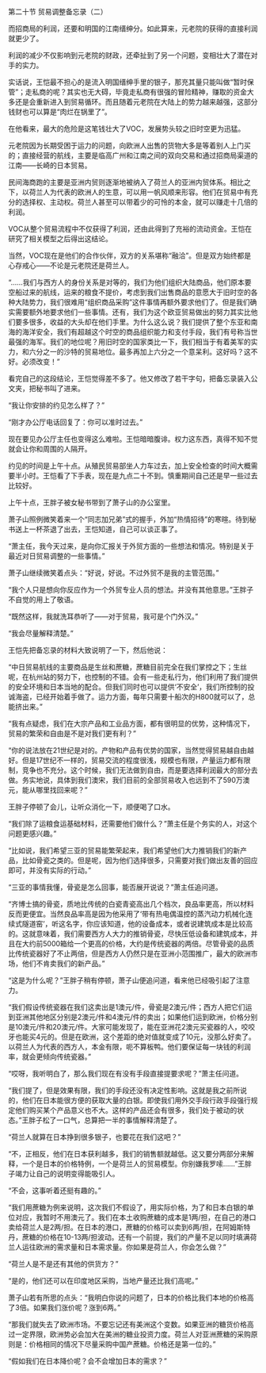 

第二十节 贸易调整备忘录（二）

而招商局的利润，还要和明国的江南缙绅分。如此算来，元老院的获得的直接利润就更少了。

利润的减少不仅影响到元老院的财政，还牵扯到了另一个问题，变相壮大了潜在对手的实力。

实话说，王恺最不担心的是流入明国缙绅手里的银子，那充其量只能叫做“暂时保管”；走私商的呢？其实也无大碍，毕竟走私商有很强的冒险精神，赚取的资金大多还是会重新进入到贸易循环。而且随着元老院在大陆上的势力越来越强，这部分钱财也可以算是“肉烂在锅里了”。

在他看来，最大的危险是这笔钱壮大了VOC，发展势头较之旧时空更为迅猛。

元老院因为长期受困于运力的问题，向欧洲人出售的货物大多是等着别人上门买的；直接经营的航线，主要是临高广州和江南之间的双向交易和通过招商局渠道的江南――长崎的日本贸易。

民间海商跑的主要是亚洲内贸则逐渐地被纳入了荷兰人的亚洲内贸体系。相比之下，以荷兰人为代表的欧洲人的生意，可以用一帆风顺来形容。他们在贸易中有充分的选择权、主动权。荷兰人甚至可以带着少的可怜的本金，就可以赚走十几倍的利润。

VOC从整个贸易流程中不仅获得了利润，还由此得到了充裕的流动资金。王恺在研究了相关模型之后得出这结论。

当然，VOC现在是他们的合作伙伴，双方的关系堪称“融洽”。但是双方始终都是心存戒心――不论是元老院还是荷兰人。

“……我们与西方人的身份关系是对等的，我们为他们组织大陆商品，他们原本要空船过来的航线，运来的粮食不提价，考虑到我们出售商品的意愿大于旧时空的各种大陆势力，我们很难用“组织商品采购”这件事情再额外要求他们了。但是我们确实需要额外地要求他们一些事情。还有，我们为这个欧亚贸易做出的努力其实比他们要多很多，收益的大头却在他们手里。为什么这么说？我们提供了整个东亚和南海的海洋安全，我们有超越这个时空的商品组织能力和支付手段，我们有号称当世最强的海军。我们的地位呢？用旧时空的国家类比一下，我们相当于有着美军的实力，和六分之一的沙特的贸易地位。最多再加上六分之一个意呆利。这好吗？这不好。必须改变！”

看完自己的这段结论，王恺觉得差不多了。他又修改了若干字句，把备忘录装入公文夹，把秘书叫了进来。

“我让你安排的约见怎么样了？”

“刚才办公厅电话回复了：你可以准时过去。”

现在要见办公厅主任也变得这么难啦。王恺暗暗腹诽。权力这东西，真得不知不觉就会让你和周围的人隔开。

约见的时间是上午十点。从殖民贸易部坐人力车过去，加上安全检查的时间大概需要半小时。王恺看了下手表，现在是九点二十不到。慎重期间自己还是早一些过去比较好。

上午十点，王胖子被女秘书带到了萧子山的办公室里。

萧子山照例微笑着来一个“同志加兄弟”式的握手，外加“热情招待”的寒暄。待到秘书送上一杯茶退了出去，王恺知道，自己可以谈正事了。

“萧主任，我今天过来，是向你汇报关于外贸方面的一些想法和情况。特别是关于最近对日贸易调整的一些事情。”

萧子山继续微笑着点头：“好说，好说。不过外贸不是我的主管范围。”

“我个人只是想向你反应作为一个外贸专业人员的想法。并没有其他意思。”王胖子不自觉的用上了敬语。

“既然这样，我就洗耳恭听了――对于贸易，我可是个门外汉。”

“我会尽量解释清楚。”

王恺先把备忘录的材料大致说明了一下，然后他说：

“中日贸易航线的主要商品是生丝和蔗糖，蔗糖目前完全在我们掌控之下；生丝呢，在杭州站的努力下，也控制的不错。会有一些走私行为，他们利用了我们提供的安全环境和日本当地的配合。但我们同时也可以提供‘不安全’，我们所控制的投诚海盗，已经开始着手做了。运力方面，每年只需要十船次的H800就可以了，总能挤出来。”

“我有点疑虑，我们在大宗产品和工业品方面，都有很明显的优势，这种情况下，贸易的繁荣和自由是不是对我们更有利？”

“你的说法放在21世纪是对的。产物和产品有优势的国家，当然觉得贸易越自由越好。但是17世纪不一样的，贸易交流的程度很浅，规模也有限，产量运力都有限制，竞争也不充分。这个时候，我们无法做到自由，而是要选择利润最大的部分去做。务实地说，具体到我们澳宋，我们目前的全部贸易收入也远到不了590万澳元，能从哪里找回来呢？”

王胖子停顿了会儿，让听众消化一下，顺便喝了口水。

“我们除了运粮食运基础材料，还需要他们做什么？”萧主任是个务实的人，对这个问题更感兴趣。”

“比如说，我们希望三亚的贸易能繁荣起来，我们希望他们大力推销我们的新产品，比如骨瓷之类的。但是呢，因为他们选择很多，只需要对我们做出友善的回应即可，并没有实际的行动。”

“三亚的事情我懂，骨瓷是怎么回事，能否展开说说？”萧主任追问道。

“齐博士搞的骨瓷，质地比传统的白瓷青瓷高出几个档次，良品率更高，所以材料反而更便宜。当然良品率高是因为他采用了‘带有热电偶温控的蒸汽动力机械化连续式隧道窑’，听这名字，你应该知道，他的设备成本，或者说建筑成本是比较高的。这就意味着，我们需要西方人大力的推销骨瓷，尽快压低设备和建筑成本，并且在大约前5000箱给一个更高的价格，大约是传统瓷器的两倍。尽管骨瓷的品质比传统瓷器好了不止两倍，但是西方人仍然只是在亚洲小范围推广，最大的欧洲市场，他们不肯卖我们的新产品。”

“这是为什么呢？”王胖子稍有停顿，萧子山便追问道，看来他已经吸引起了注意力。

“我们假设传统瓷器在我们这卖出是1澳元/件，骨瓷是2澳元/件；西方人把它们运到亚洲其他地区分别是2澳元/件和4澳元/件的卖出；如果他们运到欧洲，价格分别是10澳元/件和20澳元/件。大家可能发现了，能在亚洲花2澳元买瓷器的人，咬咬牙也能买4元的。但是在欧洲，这个差距的绝对值就变成了10元，没那么好卖了。以荷兰人为代表的西方人，本金有限，呃不算板鸭。他们要保证每一块钱的利润率，就会更倾向传统瓷器。”

“哎呀，我听明白了，那么我们现在有没有手段直接提要求呢？”萧主任问道。

“我们提了，但是效果有限，我们的手段还没有决定性影响。这就是我之前所说的，他们在日本能很方便的获取大量的白银。即使我们用外交手段行政手段强行规定他们购买某个产品意义也不大。这样的产品还会有很多，我们处于被动的状态。”王胖子松了一口气，总算把一半的事情解释清楚了。

“荷兰人就算在日本挣到很多银子，也要花在我们这吧？”

“不，正相反，他们在日本获利越多，我们的销售额就越低。这又要分两部分来解释，一个是日本的价格特例，一个是荷兰人的贸易模型。你别嫌我罗嗦……”王胖子竭力让自己的说明变得能吸引人。

“不会，这事听着还挺有趣的。”

“我们用蔗糖为例来说明，这次我们不假设了，用实际价格，为了和日本白银的单位对应，我暂时不用澳元了。我们在本土收购蔗糖的成本是1两/担，在自己的港口卖给荷兰人是2两/担。在日本的港口，蔗糖的价格可以卖到6两/担，在阿姆斯特丹，蔗糖的价格在10-13两/担波动。还有一个前提，我们的产量不足以同时填满荷兰人运往欧洲的需求量和日本需求量。你如果是荷兰人，你会怎么做？”

“荷兰人是不是还有其他的供货方？”

“是的，他们还可以在印度地区采购，当地产量还比我们高呢。”

萧子山若有所思的点头：“我明白你说的问题了，日本的价格比我们本地的价格高了3倍。如果我们涨价呢？涨到6两。”

“那我们就失去了欧洲市场。不要忘记还有美洲这个变数。如果亚洲的糖货价格高过一定界限，欧洲势必会加大在美洲的糖业投资力度。荷兰人对亚洲蔗糖的采购原则是：价格相同的情况下尽量采购中国产蔗糖。价格还是第一位的。”

“假如我们在日本降价呢？会不会增加日本的需求？”


